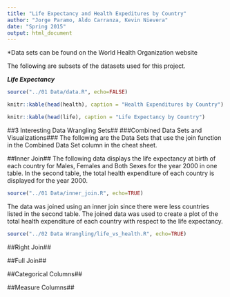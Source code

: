 ```yaml
---
title: "Life Expectancy and Health Expeditures by Country"
author: "Jorge Paramo, Aldo Carranza, Kevin Nievera"
date: "Spring 2015"
output: html_document
---
```

*Data sets can be found on the World Health Organization website

The following are subsets of the datasets used for this project.

***Life Expectancy***
```r
source("../01 Data/data.R", echo=FALSE)
```

```r
knitr::kable(head(health), caption = "Health Expenditures by Country")
```

```r
knitr::kable(head(life), caption = "Life Expectancy by Country")
```


##3 Interesting Data Wrangling Sets##
###Combined Data Sets and Visualizations###
The following are the Data Sets that use the join function in the Combined Data Set column in the cheat sheet.

##Inner Join##
The following data displays the life expectancy at birth of each country for Males, Females and Both Sexes for the year 2000 in one table. In the second table, the total health expenditure of each country is displayed for the year 2000.  
```r
source("../01 Data/inner_join.R", echo=TRUE)
```

The data was joined using an inner join since there were less countries listed in the second table. The joined data was used to create a plot of the total health expenditure of each country with respect to the life expectancy.
```r
source("../02 Data Wrangling/life_vs_health.R", echo=TRUE)
```

##Right Join##

##Full Join##

##Categorical Columns##

##Measure Columns##

```r

```
